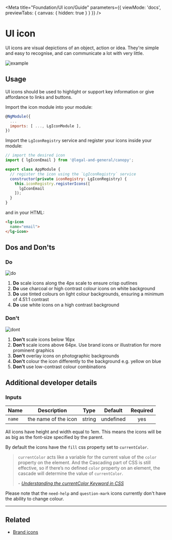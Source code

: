 
<Meta title="Foundation/UI icon/Guide" parameters={{ viewMode: 'docs', previewTabs: { canvas: { hidden: true } } }} />

# UI icon

<p class="standfirst">UI icons are visual depictions of an object, action or idea. They're simple and easy to recognise, and can communicate a lot with very little.</p>

![example](docs/ui-icon/example.png)

## Usage

UI icons should be used to highlight or support key information or give affordance to links and buttons.

Import the icon module into your module:

```js
@NgModule({
  ...
  imports: [ ..., LgIconModule ],
})
```



Import the `LgIconRegistry` service and register your icons inside your module:

```js
// import the desired icon
import { lgIconEmail } from '@legal-and-general/canopy';

export class AppModule {
  // register the icon using the `LgIconRegistry` service
  constructor(private iconRegistry: LgIconRegistry) {
    this.iconRegistry.registerIcons([
      lgIconEmail
    ]);
  }
}
```



and in your HTML:

```html
<lg-icon
  name="email">
</lg-icon>
```

## Dos and Don'ts

### Do

![do](docs/ui-icon/do.png)

1. **Do** scale icons along the 4px scale to ensure crisp outlines
2. **Do** use charcoal or high contrast colour icons on white background
3. **Do** use tinted colours on light colour backgrounds, ensuring a minimum of 4.51:1 contrast
4. **Do** use white icons on a high contrast background

### Don't

![dont](docs/ui-icon/dont.png)

1. **Don't** scale icons below 16px
2. **Don't** scale icons above 64px. Use brand icons or illustration for more prominent graphics
3. **Don't** overlay icons on photographic backgrounds
4. **Don't** colour the icon differently to the background e.g. yellow on blue
5. **Don't** use low-contrast colour combinations

## Additional developer details

### Inputs

| Name   | Description          |  Type  |  Default  | Required |
| ------ | -------------------- | :----: | :-------: | :------: |
| ``name`` | the name of the icon | string | undefined |   yes    |

All icons have height and width equal to 1em. This means the icons will be as big as the font-size specified by the parent.

By default the icons have the `fill` css property set to `currentColor`.

> `currentColor` acts like a variable for the current value of the `color` property on the element. And the Cascading part of CSS is still effective, so if there’s no defined `color` property on an element, the cascade will determine the value of `currentColor`.
>
> *- <a href="https://www.digitalocean.com/community/tutorials/css-currentcolor" target="_blank">Understanding the currentColor Keyword in CSS</a>*

Please note that the `need-help` and `question-mark` icons currently don't have the ability to change colour.

---

## Related

- [Brand icons](./?path=/docs/components-brand-icon--standard-brand-icons)


<Description markdown={feedback} />
